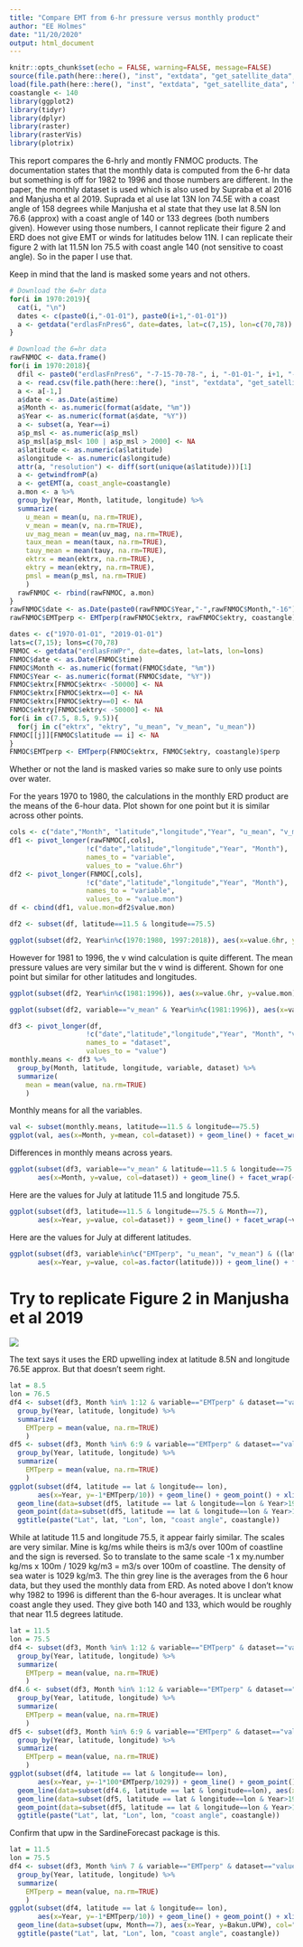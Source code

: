 ```yaml
---
title: "Compare EMT from 6-hr pressure versus monthly product"
author: "EE Holmes"
date: "11/20/2020"
output: html_document
---
```


```r
knitr::opts_chunk$set(echo = FALSE, warning=FALSE, message=FALSE)
source(file.path(here::here(), "inst", "extdata", "get_satellite_data", "Replicate_EMT", "get_EMT_functions.R"))
load(file.path(here::here(), "inst", "extdata", "get_satellite_data", "Replicate_EMT", "indiashp.RData"))
coastangle <- 140
library(ggplot2)
library(tidyr)
library(dplyr)
library(raster)
library(rasterVis)
library(plotrix)
```

This report compares the 6-hrly and montly FNMOC products. The documentation states that the monthly data is computed from the 6-hr data but something is off for 1982 to 1996 and those numbers are different. In the paper, the monthly dataset is used which is also used by Supraba et al 2016 and Manjusha et al 2019. Suprada et al use lat 13N lon 74.5E with a coast angle of 158 degrees while Manjusha et al state that they use lat 8.5N lon 76.6 (approx) with a coast angle of 140 or 133 degrees (both numbers given). However using those numbers, I cannot replicate their figure 2 and ERD does not give EMT or winds for latitudes below 11N. I can replicate their figure 2 with lat 11.5N lon 75.5 with coast angle 140 (not sensitive to coast angle). So in the paper I use that.

Keep in mind that the land is masked some years and not others.

```r
# Download the 6=hr data
for(i in 1970:2019){
  cat(i, "\n")
  dates <- c(paste0(i,"-01-01"), paste0(i+1,"-01-01"))
  a <- getdata("erdlasFnPres6", date=dates, lat=c(7,15), lon=c(70,78))
}
```

```r
# Download the 6=hr data
rawFNMOC <- data.frame()
for(i in 1970:2018){
  dfil <- paste0("erdlasFnPres6", "-7-15-70-78-", i, "-01-01-", i+1, "-01-01.csv")
  a <- read.csv(file.path(here::here(), "inst", "extdata", "get_satellite_data", "Replicate_EMT", dfil))
  a <- a[-1,]
  a$date <- as.Date(a$time)
  a$Month <- as.numeric(format(a$date, "%m"))
  a$Year <- as.numeric(format(a$date, "%Y"))
  a <- subset(a, Year==i)
  a$p_msl <- as.numeric(a$p_msl)
  a$p_msl[a$p_msl< 100 | a$p_msl > 2000] <- NA
  a$latitude <- as.numeric(a$latitude)
  a$longitude <- as.numeric(a$longitude)
  attr(a, "resolution") <- diff(sort(unique(a$latitude)))[1]
  a <- getwindfromP(a)
  a <- getEMT(a, coast_angle=coastangle)
  a.mon <- a %>% 
  group_by(Year, Month, latitude, longitude) %>% 
  summarize(
    u_mean = mean(u, na.rm=TRUE), 
    v_mean = mean(v, na.rm=TRUE),
    uv_mag_mean = mean(uv_mag, na.rm=TRUE),
    taux_mean = mean(taux, na.rm=TRUE),
    tauy_mean = mean(tauy, na.rm=TRUE),
    ektrx = mean(ektrx, na.rm=TRUE),
    ektry = mean(ektry, na.rm=TRUE),
    pmsl = mean(p_msl, na.rm=TRUE)
    )
  rawFNMOC <- rbind(rawFNMOC, a.mon)
}
rawFNMOC$date <- as.Date(paste0(rawFNMOC$Year,"-",rawFNMOC$Month,"-16"))
rawFNMOC$EMTperp <- EMTperp(rawFNMOC$ektrx, rawFNMOC$ektry, coastangle)$perp

```
  
  
```r
dates <- c("1970-01-01", "2019-01-01")
lats=c(7,15); lons=c(70,78)
FNMOC <- getdata("erdlasFnWPr", date=dates, lat=lats, lon=lons)
FNMOC$date <- as.Date(FNMOC$time)
FNMOC$Month <- as.numeric(format(FNMOC$date, "%m"))
FNMOC$Year <- as.numeric(format(FNMOC$date, "%Y"))
FNMOC$ektrx[FNMOC$ektrx< -50000] <- NA
FNMOC$ektrx[FNMOC$ektrx==0] <- NA
FNMOC$ektrx[FNMOC$ektry==0] <- NA
FNMOC$ektry[FNMOC$ektry< -50000] <- NA
for(i in c(7.5, 8.5, 9.5)){
  for(j in c("ektrx", "ektry", "u_mean", "v_mean", "u_mean"))
FNMOC[[j]][FNMOC$latitude == i] <- NA
}
FNMOC$EMTperp <- EMTperp(FNMOC$ektrx, FNMOC$ektry, coastangle)$perp

```


Whether or not the land is masked varies so make sure to only use points over water.

For the years 1970 to 1980, the calculations in the monthly ERD product are the means of the 6-hour data. Plot shown for one point but it is similar across other points.


```r
cols <- c("date","Month", "latitude","longitude","Year", "u_mean", "v_mean", "ektrx", "ektry", "pmsl", "EMTperp")
df1 <- pivot_longer(rawFNMOC[,cols], 
                   !c("date","latitude","longitude","Year", "Month"),
                   names_to = "variable",
                   values_to = "value.6hr")
df2 <- pivot_longer(FNMOC[,cols], 
                   !c("date","latitude","longitude","Year", "Month"),
                   names_to = "variable",
                   values_to = "value.mon")
df <- cbind(df1, value.mon=df2$value.mon)

df2 <- subset(df, latitude==11.5 & longitude==75.5)

ggplot(subset(df2, Year%in%c(1970:1980, 1997:2018)), aes(x=value.6hr, y=value.mon)) + geom_point() + facet_wrap(~variable, scales="free")
```

However for 1981 to 1996, the v wind calculation is quite different. The mean pressure values are very similar but the v wind is different. Shown for one point but similar for other latitudes and longitudes.

```r
ggplot(subset(df2, Year%in%c(1981:1996)), aes(x=value.6hr, y=value.mon)) + geom_point() + facet_wrap(~variable, scales="free")
```

```r
ggplot(subset(df2, variable=="v_mean" & Year%in%c(1981:1996)), aes(x=value.6hr, y=value.mon)) + geom_point() + facet_wrap(~Year)
```

```r
df3 <- pivot_longer(df, 
                   !c("date","latitude","longitude","Year", "Month", "variable"),
                   names_to = "dataset",
                   values_to = "value")
monthly.means <- df3 %>% 
  group_by(Month, latitude, longitude, variable, dataset) %>% 
  summarize(
    mean = mean(value, na.rm=TRUE)
    )
```

Monthly means for all the variables.

```r
val <- subset(monthly.means, latitude==11.5 & longitude==75.5)
ggplot(val, aes(x=Month, y=mean, col=dataset)) + geom_line() + facet_wrap(~variable, scales="free")
```

Differences in monthly means across years.

```r
ggplot(subset(df3, variable=="v_mean" & latitude==11.5 & longitude==75.5), 
       aes(x=Month, y=value, col=dataset)) + geom_line() + facet_wrap(~Year)
```

Here are the values for July at latitude 11.5 and longitude 75.5.

```r
ggplot(subset(df3, latitude==11.5 & longitude==75.5 & Month==7), 
       aes(x=Year, y=value, col=dataset)) + geom_line() + facet_wrap(~variable, scales="free", ncol=2)
```


Here are the values for July at different latitudes.

```r
ggplot(subset(df3, variable%in%c("EMTperp", "u_mean", "v_mean") & ((latitude %in% c(8.5, 9.5,10.5) & longitude==75.5) | (latitude == 11.5 & longitude==74.5)) & Month==7 & dataset=="value.6hr"), 
       aes(x=Year, y=value, col=as.factor(latitude))) + geom_line() + facet_wrap(~variable, scales="free", ncol=1)
```

# Try to replicate Figure 2 in Manjusha et al 2019

![](Manjus_fig2.png)

The text says it uses the ERD upwelling index at latitude 8.5N and longitude 76.5E approx. But that doesn't seem right.

```r
lat = 8.5
lon = 76.5
df4 <- subset(df3, Month %in% 1:12 & variable=="EMTperp" & dataset=="value.6hr") %>% 
  group_by(Year, latitude, longitude) %>% 
  summarize(
    EMTperp = mean(value, na.rm=TRUE)
    )
df5 <- subset(df3, Month %in% 6:9 & variable=="EMTperp" & dataset=="value.6hr") %>% 
  group_by(Year, latitude, longitude) %>% 
  summarize(
    EMTperp = mean(value, na.rm=TRUE)
    )
ggplot(subset(df4, latitude == lat & longitude== lon), 
       aes(x=Year, y=-1*EMTperp/10)) + geom_line() + geom_point() + xlim(c(1967,2006)) + 
  geom_line(data=subset(df5, latitude == lat & longitude==lon & Year>1996), aes(x=Year, y=-1*EMTperp/10), col="green") + 
  geom_point(data=subset(df5, latitude == lat & longitude==lon & Year>1996), aes(x=Year, y=-1*EMTperp/10), col="green") + 
  ggtitle(paste("Lat", lat, "Lon", lon, "coast angle", coastangle))
```


While at latitude 11.5 and longitude 75.5, it appear fairly similar. The scales are very similar. Mine is kg/ms while theirs is m3/s over 100m of coastline and the sign is reversed. So to translate to the same scale -1 x my.number kg/ms x 100m / 1029 kg/m3 = m3/s over 100m of coastline. The density of sea water is 1029 kg/m3. The thin grey line is the averages from the 6 hour data, but they used the monthly data from ERD. As noted above I don't know why 1982 to 1996 is different than the 6-hour averages. It is unclear what coast angle they used. They give both 140 and 133, which would be roughly that near 11.5 degrees latitude.

```r
lat = 11.5
lon = 75.5
df4 <- subset(df3, Month %in% 1:12 & variable=="EMTperp" & dataset=="value.mon") %>% 
  group_by(Year, latitude, longitude) %>% 
  summarize(
    EMTperp = mean(value, na.rm=TRUE)
    )
df4.6 <- subset(df3, Month %in% 1:12 & variable=="EMTperp" & dataset=="value.6hr") %>% 
  group_by(Year, latitude, longitude) %>% 
  summarize(
    EMTperp = mean(value, na.rm=TRUE)
    )
df5 <- subset(df3, Month %in% 6:9 & variable=="EMTperp" & dataset=="value.mon") %>% 
  group_by(Year, latitude, longitude) %>% 
  summarize(
    EMTperp = mean(value, na.rm=TRUE)
    )
ggplot(subset(df4, latitude == lat & longitude== lon), 
       aes(x=Year, y=-1*100*EMTperp/1029)) + geom_line() + geom_point() + xlim(c(1967,2007)) + 
  geom_line(data=subset(df4.6, latitude == lat & longitude==lon), aes(x=Year, y=-1*EMTperp/10), col="grey") +
  geom_line(data=subset(df5, latitude == lat & longitude==lon & Year>1997), aes(x=Year, y=-1*EMTperp/10), col="green") + 
  geom_point(data=subset(df5, latitude == lat & longitude==lon & Year>1997), aes(x=Year, y=-1*EMTperp/10), col="green") + 
  ggtitle(paste("Lat", lat, "Lon", lon, "coast angle", coastangle))
```


Confirm that upw in the SardineForecast package is this.

```r
lat = 11.5
lon = 75.5
df4 <- subset(df3, Month %in% 7 & variable=="EMTperp" & dataset=="value.mon") %>% 
  group_by(Year, latitude, longitude) %>% 
  summarize(
    EMTperp = mean(value, na.rm=TRUE)
    )
ggplot(subset(df4, latitude == lat & longitude== lon), 
       aes(x=Year, y=-1*EMTperp/10)) + geom_line() + geom_point() + xlim(c(1967,2007)) + 
  geom_line(data=subset(upw, Month==7), aes(x=Year, y=Bakun.UPW), col="green") + 
  ggtitle(paste("Lat", lat, "Lon", lon, "coast angle", coastangle))
```
